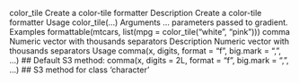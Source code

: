 
color_tile Create a color-tile formatter
Description
Create a color-tile formatter
Usage
color_tile(...)
Arguments
... parameters passed to gradient.
Examples
formattable(mtcars, list(mpg = color_tile("white", "pink")))
comma Numeric vector with thousands separators
Description
Numeric vector with thousands separators
Usage
comma(x, digits, format = "f", big.mark = ",", ...)
## Default S3 method:
comma(x, digits = 2L, format = "f", big.mark = ",", ...)
## S3 method for class 'character'
